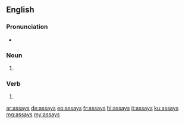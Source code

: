 ==English==

===Pronunciation===
* {{rhymes|eɪz|lang=en}}

===Noun===
{{head|en|noun plural form}}

# {{plural of|assay|lang=en}}

===Verb===
{{head|en|verb form}}

# {{en-third-person singular of|assay}}

[[ar:assays]]
[[de:assays]]
[[eo:assays]]
[[fr:assays]]
[[hi:assays]]
[[it:assays]]
[[ku:assays]]
[[mg:assays]]
[[my:assays]]